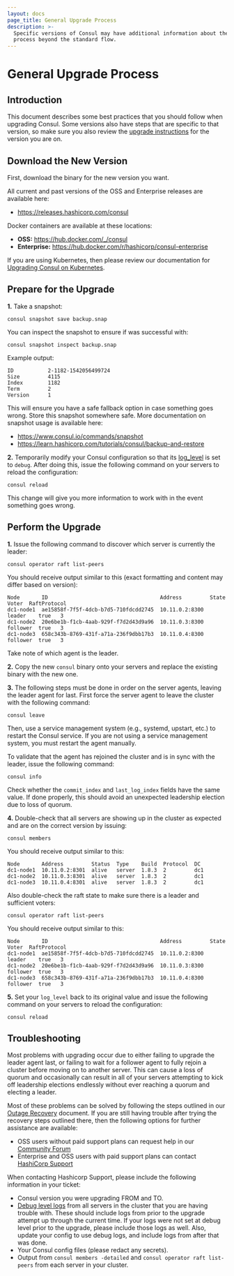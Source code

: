 ```yaml
---
layout: docs
page_title: General Upgrade Process
description: >-
  Specific versions of Consul may have additional information about the upgrade
  process beyond the standard flow.
---
```


# General Upgrade Process

## Introduction

This document describes some best practices that you should follow when
upgrading Consul. Some versions also have steps that are specific to that
version, so make sure you also review the [upgrade instructions](/docs/upgrading/instructions)
for the version you are on.

## Download the New Version

First, download the binary for the new version you want.

<Tabs>
<Tab heading="Binary">

All current and past versions of the OSS and Enterprise releases are
available here:

- https://releases.hashicorp.com/consul

</Tab>
<Tab heading="Docker">

Docker containers are available at these locations:

- **OSS:** https://hub.docker.com/_/consul
- **Enterprise:** https://hub.docker.com/r/hashicorp/consul-enterprise

</Tab>
<Tab heading="Kubernetes">

If you are using Kubernetes, then please review our documentation for
[Upgrading Consul on Kubernetes](/docs/k8s/operations/upgrading).

</Tab>
</Tabs>

## Prepare for the Upgrade

**1.** Take a snapshot:

```
consul snapshot save backup.snap
```

You can inspect the snapshot to ensure if was successful with:

```
consul snapshot inspect backup.snap
```

Example output:

```
ID           2-1182-1542056499724
Size         4115
Index        1182
Term         2
Version      1
```

This will ensure you have a safe fallback option in case something goes wrong. Store
this snapshot somewhere safe. More documentation on snapshot usage is available here:

- https://www.consul.io/commands/snapshot
- https://learn.hashicorp.com/tutorials/consul/backup-and-restore

**2.** Temporarily modify your Consul configuration so that its [log_level](/docs/agent/options.html#_log_level)
is set to `debug`. After doing this, issue the following command on your servers to
reload the configuration:

```
consul reload
```

This change will give you more information to work with in the event something goes wrong.

## Perform the Upgrade

**1.** Issue the following command to discover which server is currently the leader:

```
consul operator raft list-peers
```

You should receive output similar to this (exact formatting and content may differ based on version):

```
Node       ID                                    Address         State     Voter  RaftProtocol
dc1-node1  ae15858f-7f5f-4dcb-b7d5-710fdcdd2745  10.11.0.2:8300  leader    true   3
dc1-node2  20e6be1b-f1cb-4aab-929f-f7d2d43d9a96  10.11.0.3:8300  follower  true   3
dc1-node3  658c343b-8769-431f-a71a-236f9dbb17b3  10.11.0.4:8300  follower  true   3
```

Take note of which agent is the leader.

**2.** Copy the new `consul` binary onto your servers and replace the existing
binary with the new one.

**3.** The following steps must be done in order on the server agents, leaving the leader
agent for last. First force the server agent to leave the cluster with the following command:

```
consul leave
```

Then, use a service management system (e.g., systemd, upstart, etc.) to restart the Consul service. If
you are not using a service management system, you must restart the agent manually.

To validate that the agent has rejoined the cluster and is in sync with the leader, issue the
following command:

```
consul info
```

Check whether the `commit_index` and `last_log_index` fields have the same value. If done properly,
this should avoid an unexpected leadership election due to loss of quorum.

**4.** Double-check that all servers are showing up in the cluster as expected and are on
the correct version by issuing:

```
consul members
```

You should receive output similar to this:

```
Node       Address         Status  Type    Build  Protocol  DC
dc1-node1  10.11.0.2:8301  alive   server  1.8.3  2         dc1
dc1-node2  10.11.0.3:8301  alive   server  1.8.3  2         dc1
dc1-node3  10.11.0.4:8301  alive   server  1.8.3  2         dc1
```

Also double-check the raft state to make sure there is a leader and sufficient voters:

```
consul operator raft list-peers
```

You should receive output similar to this:

```
Node       ID                                    Address         State     Voter  RaftProtocol
dc1-node1  ae15858f-7f5f-4dcb-b7d5-710fdcdd2745  10.11.0.2:8300  leader    true   3
dc1-node2  20e6be1b-f1cb-4aab-929f-f7d2d43d9a96  10.11.0.3:8300  follower  true   3
dc1-node3  658c343b-8769-431f-a71a-236f9dbb17b3  10.11.0.4:8300  follower  true   3
```

**5.** Set your `log_level` back to its original value and issue the following command
on your servers to reload the configuration:

```
consul reload
```

## Troubleshooting

Most problems with upgrading occur due to either failing to upgrade the leader agent last,
or failing to wait for a follower agent to fully rejoin a cluster before moving
on to another server. This can cause a loss of quorum and occasionally can result in
all of your servers attempting to kick off leadership elections endlessly without ever
reaching a quorum and electing a leader.

Most of these problems can be solved by following the steps outlined in our
[Outage Recovery](https://learn.hashicorp.com/tutorials/consul/recovery-outage) document.
If you are still having trouble after trying the recovery steps outlined there,
then the following options for further assistance are available:

- OSS users without paid support plans can request help in our [Community Forum](https://discuss.hashicorp.com/c/consul/29)
- Enterprise and OSS users with paid support plans can contact [HashiCorp Support](https://support.hashicorp.com/)

When contacting Hashicorp Support, please include the following information in your ticket:

- Consul version you were upgrading FROM and TO.
- [Debug level logs](/docs/agent/options.html#_log_level) from all servers in the cluster
  that you are having trouble with. These should include logs from prior to the upgrade attempt
  up through the current time. If your logs were not set at debug level prior to the
  upgrade, please include those logs as well. Also, update your config to use debug logs,
  and include logs from after that was done.
- Your Consul config files (please redact any secrets).
- Output from `consul members -detailed` and `consul operator raft list-peers` from each
  server in your cluster.
